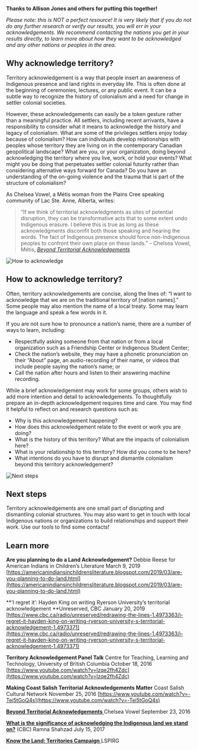 **Thanks to Allison Jones and others for putting this together!**

_Please note: this is NOT a perfect resource! It is very likely that if you do not do any further research or verify our results, you will err in your acknowledgements. We recommend contacting the nations you get in your results directly, to learn more about how they want to be acknowledged and any other nations or peoples in the area._

Why acknowledge territory?
--------------------------

Territory acknowledgement is a way that people insert an awareness of Indigenous presence and land rights in everyday life. This is often done at the beginning of ceremonies, lectures, or any public event. It can be a subtle way to recognize the history of colonialism and a need for change in settler colonial societies.

However, these acknowledgements can easily be a token gesture rather than a meaningful practice. All settlers, including recent arrivants, have a responsibility to consider what it means to acknowledge the history and legacy of colonialism. What are some of the privileges settlers enjoy today because of colonialism? How can individuals develop relationships with peoples whose territory they are living on in the contemporary Canadian geopolitical landscape? What are you, or your organization, doing beyond acknowledging the territory where you live, work, or hold your events? What might you be doing that perpetuates settler colonial futurity rather than considering alternative ways forward for Canada? Do you have an understanding of the on-going violence and the trauma that is part of the structure of colonialism?

As Chelsea Vowel, a Métis woman from the Plains Cree speaking community of Lac Ste. Anne, Alberta, writes:

> “If we think of territorial acknowledgments as sites of potential disruption, they can be transformative acts that to some extent undo Indigenous erasure. I believe this is true as long as these acknowledgments discomfit both those speaking and hearing the words. The fact of Indigenous presence should force non-Indigenous peoples to confront their own place on these lands.” – Chelsea Vowel, Métis, [_Beyond Territorial Acknowledgements_](http://apihtawikosisan.com/2016/09/beyond-territorial-acknowledgments/)

<img src="https://d75cfcm8x0ifj.cloudfront.net/territory-how.webp" alt="How to acknowledge"  />

How to acknowledge territory?
-----------------------------

Often, territory acknowledgements are concise, along the lines of: “I want to acknowledge that we are on the traditional territory of \[nation names\].” Some people may also mention the name of a local treaty. Some may learn the language and speak a few words in it.

If you are not sure how to pronounce a nation’s name, there are a number of ways to learn, including:

*   Respectfully asking someone from that nation or from a local organization such as a Friendship Center or Indigenous Student Center;
*   Check the nation’s website, they may have a phonetic pronunciation on their “About” page, an audio-recording of their name, or videos that include people saying the nation’s name; or
*   Call the nation after hours and listen to their answering machine recording.

While a brief acknowledgement may work for some groups, others wish to add more intention and detail to acknowledgements. To thoughtfully prepare an in-depth acknowledgement requires time and care. You may find it helpful to reflect on and research questions such as:

*   Why is this acknowledgement happening?
*   How does this acknowledgement relate to the event or work you are doing?
*   What is the history of this territory? What are the impacts of colonialism here?
*   What is your relationship to this territory? How did you come to be here?
*   What intentions do you have to disrupt and dismantle colonialism beyond this territory acknowledgement?

<img src="https://d75cfcm8x0ifj.cloudfront.net/roadmap-top.webp" alt="Next steps" />

Next steps
----------

Territory acknowledgements are one small part of disrupting and dismantling colonial structures. You may also want to get in touch with local Indigenous nations or organizations to build relationships and support their work. Use our tools to find some contacts!

Learn more
----------

**Are you planning to do a Land Acknowledgement?**
Debbie Reese for American Indians in Children’s Literature
March 9, 2019
[https://americanindiansinchildrensliterature.blogspot.com/2019/03/are-you-planning-to-do-land.html](https://americanindiansinchildrensliterature.blogspot.com/2019/03/are-you-planning-to-do-land.html)

**‘I regret it’: Hayden King on writing Ryerson University’s territorial acknowledgement
**Unreserved, CBC
January 20, 2019
[https://www.cbc.ca/radio/unreserved/redrawing-the-lines-1.4973363/i-regret-it-hayden-king-on-writing-ryerson-university-s-territorial-acknowledgement-1.4973371](https://www.cbc.ca/radio/unreserved/redrawing-the-lines-1.4973363/i-regret-it-hayden-king-on-writing-ryerson-university-s-territorial-acknowledgement-1.4973371)

**Territory Acknowledgement Panel Talk**
Centre for Teaching, Learning and Technology, University of British Columbia
October 18, 2016
[https://www.youtube.com/watch?v=lzqe2fh4Zdc](https://www.youtube.com/watch?v=lzqe2fh4Zdc)

**Making Coast Salish Territorial Acknowledgements Matter**
Coast Salish Cultural Network
November 25, 2016
[https://www.youtube.com/watch?v=-Tei5tGoQ4s](https://www.youtube.com/watch?v=-Tei5tGoQ4s)

[**Beyond Territorial Acknowledgements**
](http://apihtawikosisan.com/2016/09/beyond-territorial-acknowledgments/)Chelsea Vowel
September 23, 2016

[**What is the significance of acknowledging the Indigenous land we stand on?**](http://www.cbc.ca/news/canada/toronto/territorial-acknowledgements-indigenous-1.4175136) (CBC)
Ramna Shahzad
July 15, 2017

[**Know the Land: Territories Campaign**
](http://www.lspirg.org/knowtheland/)LSPIRG
